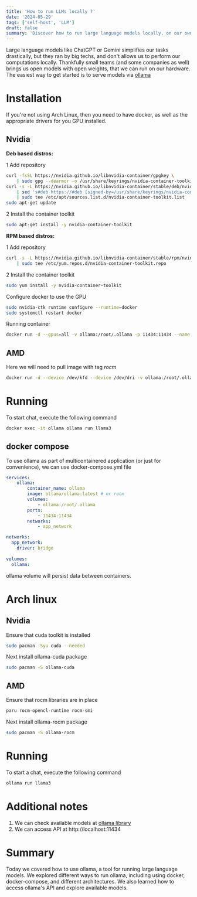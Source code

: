 ```yaml
---
title: 'How to run LLMs locally ?'
date: '2024-05-29'
tags: ['self-host', 'LLM']
draft: false
summary: 'Discover how to run large language models locally, on our own hardware.'
---
```

Large language models like ChatGPT or Gemini simplifies our tasks drastically, but they ran by big techs, and don't allows us to perform our computations locally.
Thankfully small teams (and some companies as well) brings us open models with open weights, that we can run on our hardware.
The easiest way to get started is to serve models via [ollama](https://ollama.com)

# Installation

If you're not using Arch Linux, then you need to have docker, as well as the appropriate drivers for you GPU installed.

## Nvidia

**Deb based distros:**

1 Add repository
```bash
curl -fsSL https://nvidia.github.io/libnvidia-container/gpgkey \
    | sudo gpg --dearmor -o /usr/share/keyrings/nvidia-container-toolkit-keyring.gpg
curl -s -L https://nvidia.github.io/libnvidia-container/stable/deb/nvidia-container-toolkit.list \
    | sed 's#deb https://#deb [signed-by=/usr/share/keyrings/nvidia-container-toolkit-keyring.gpg] https://#g' \
    | sudo tee /etc/apt/sources.list.d/nvidia-container-toolkit.list
sudo apt-get update
```
2 Install the container toolkit
```bash
sudo apt-get install -y nvidia-container-toolkit
```

**RPM based distros:**

1 Add repository
```bash
curl -s -L https://nvidia.github.io/libnvidia-container/stable/rpm/nvidia-container-toolkit.repo \
    | sudo tee /etc/yum.repos.d/nvidia-container-toolkit.repo
```
2 Install the container toolkit
```bash
sudo yum install -y nvidia-container-toolkit
```

Configure docker to use the GPU
```bash
sudo nvidia-ctk runtime configure --runtime=docker
sudo systemctl restart docker
```

Running container
```bash
docker run -d --gpus=all -v ollama:/root/.ollama -p 11434:11434 --name ollama ollama/ollama
```

## AMD

Here we will need to pull image with tag *rocm*
```bash
docker run -d --device /dev/kfd --device /dev/dri -v ollama:/root/.ollama -p 11434:11434 --name ollama ollama/ollama:rocm
```

# Running

To start chat, execute the following command
```bash
docker exec -it ollama ollama run llama3
```

## docker compose

To use ollama as part of multicontainered application (or just for convenience), we can use docker-compose.yml file
```yml
services:
    ollama:
        container_name: ollama
        image: ollama/ollama:latest # or rocm
        volumes:
            - ollama:/root/.ollama
        ports:
            - 11434:11434
        networks:
            - app_network

networks:
  app_network:
    driver: bridge
    
volumes:
  ollama:
```
ollama volume will persist data between containers.

# Arch linux

## Nvidia
Ensure that cuda toolkit is installed
```bash
sudo pacman -Syu cuda --needed
```
Next install ollama-cuda package
```bash
sudo pacman -S ollama-cuda
```
## AMD
Ensure that rocm libraries are in place
```bash
paru rocm-opencl-runtime rocm-smi
```
Next install ollama-rocm package
```bash
sudo pacman -S ollama-rocm
```

# Running

To start a chat, execute the following command
```bash
ollama run llama3
```

# Additional notes

1. We can check available models at [ollama library](https://ollama.com/library)
2. We can access API at http://localhost:11434

# Summary

Today we covered how to use ollama, a tool for running large language models.
We explored different ways to run ollama, including using docker, docker-compose, and different architectures.
We also learned how to access ollama's API and explore available models.


